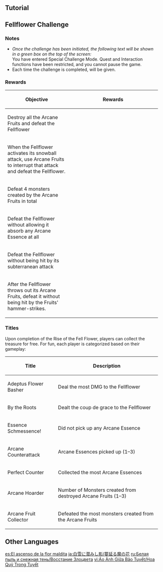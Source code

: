 {{Event Tabs
|subpage1 = Born of the Snow
|subpage2 = Dragonspine Special Training
|subpage2name = Special Training
|subpage3 = Rise of the Fell Flower
|subpage3name = Fellflower Challenge
}}
==Tutorial==
{{Tutorial
|image1  = Tutorial Shadows Amidst Snowstorms_Fellflower Challenge 1.png
|text1   = The Fellflower contains a mysterious substance known as Arcane Essence. Or perhaps it is this substance that has given the Fellflower its current form...<br>If you can get rid of this Arcane Essence, you may make the Fellflower easier to defeat...
|image2  = Tutorial Shadows Amidst Snowstorms_Fellflower Challenge 2.png
|text2   = After the Fellflower summons Arcane Fruits, you can attack and destroy them to reflect them back at the Fellflower, hitting it hard and decreasing its shielding. Such impacts will also cause the Fellflower to release Arcane Essence.
|image3  = Tutorial Shadows Amidst Snowstorms_Fellflower Challenge 3.png
|text3   = Pick up the Fellflower's Arcane Essence to prevent its shield from regenerating. However, your active character will continually lose HP for a time when they pick up Arcane Essence.
|image4  = Tutorial Shadows Amidst Snowstorms_Fellflower Challenge 4.png
|text4   = Picking up Arcane Essences will allow you to prevent the Fellflower from regenerating its shield. Once the Fellflower's shield has been removed completely, it will decrease in size and become easier to defeat.
}}

==Fellflower Challenge==
{{Main|Fellflower}}
===Notes===
* ''Once the challenge has been initiated, the following text will be shown in a green box on the top of the screen:''<br>You have entered Special Challenge Mode. Quest and Interaction functions have been restricted, and you cannot pause the game.
* Each time the challenge is completed, {{Item|Vanquisher's Emblem|x=300|20}} will be given.

===Rewards===
{|class="article-table tdl1 align-center"
! Objective
! style="width: 280px;" | Rewards
|-
| Destroy all the Arcane Fruits and defeat the Fellflower
| {{Card|Vanquisher's Emblem|120}}{{Card|Hero's Wit|2}}{{Card|Mora|20,000}}
|-
| When the Fellflower activates its snowball attack, use Arcane Fruits to interrupt that attack and defeat the Fellflower.
| {{Card|Vanquisher's Emblem|120}}{{Card|Hero's Wit|2}}{{Card|Mora|20,000}}
|-
| Defeat 4 monsters created by the Arcane Fruits in total
| {{Card|Vanquisher's Emblem|120}}{{Card|Hero's Wit|2}}{{Card|Mora|20,000}}
|-
| Defeat the Fellflower without allowing it absorb any Arcane Essence at all
| {{Card|Vanquisher's Emblem|120}}{{Card|Hero's Wit|2}}{{Card|Mora|20,000}}
|-
| Defeat the Fellflower without being hit by its subterranean attack
| {{Card|Vanquisher's Emblem|120}}{{Card|Hero's Wit|2}}{{Card|Mora|20,000}}
|-
| After the Fellflower throws out its Arcane Fruits, defeat it without being hit by the Fruits' hammer-strikes.
| {{Card|Vanquisher's Emblem|120}}{{Card|Hero's Wit|2}}{{Card|Mora|20,000}}
|}

===Titles===
Upon completion of the Rise of the Fell Flower, players can collect the treasure for free. For fun, each player is categorized based on their gameplay:
{| class="wikitable" style="width:100%;"
! Title !! Description
|-
| Adeptus Flower Basher || Deal the most DMG to the Fellflower
|-
| By the Roots || Dealt the coup de grace to the Fellflower
|-
| Essence Schmessence! || Did not pick up any Arcane Essence
|-
| Arcane Counterattack || Arcane Essences picked up (1–3)
|-
| Perfect Counter || Collected the most Arcane Essences
|-
| Arcane Hoarder || Number of Monsters created from destroyed Arcane Fruits (1–3)
|-
| Arcane Fruit Collector || Defeated the most monsters created from the Arcane Fruits
|}

==Other Languages==
{{Other Languages
|en      = Rise of the Fell Flower
|zhs     = 骤起的魔花
|zhs_rm  = Zhòuqǐ de Móhuā
|zht     = 驟起的魔花
|zht_rm  = Zhòuqǐ de Móhuā
|zh_tl   = Suddenly Rising Devil Flower
|ja      = 蔓延る魔の花
|ja_rm   = Habikoru Ma no Hana
|ja_tl   = Overgrown Devil Flower
|ko      = 악마의 꽃의 습격
|ko_rm   = Akma-ui Kkot-ui Seupgyeok
|ko_tl   = Attack of the Flower of Devil
|es      = El ascenso de la flor maldita
|es_tl   = The Rise of the Cursed Flower
|fr      = L'ascension de la Gangrefleur
|fr_tl   = Rise of the Gangreflower
|fr_note = {{w|Portmanteau}} of {{fr|'''gangrè'''ne|gangrene}} + {{fr|'''fleur'''|flower.}}
|ru      = Восстание Злоцвета
|ru_tl   = Rise of Eviflower
|th      = การลุกฮือของดอกไม้ปีศาจ
|th_rm   = 
|th_tl   = 
|vi      = Hoa Quỷ Nở Rộ
|vi_tl   = 
|de      = Aufstieg der Teufelsblume
|de_tl   = Rise of the Devilflower
|id      = Bangkitnya Bunga yang Jatuh
|id_tl   = Rise of the Falling Flower
|pt      = Ascensão da Flor Maldita
|pt_tl   = 
|tr      = Düşen Çiçeğin Yükselişi
|tr_tl   = 
|it      = L'ascesa del Demonfiore
|it_tl   = 
}}

[[es:El ascenso de la flor maldita]]
[[ja:白雪に潜みし影/蔓延る魔の花]]
[[ru:Белая пыль и снежная тень/Восстание Злоцвета]]
[[vi:Ảo Ảnh Giữa Bão Tuyết/Hoa Quỷ Trong Tuyết]]